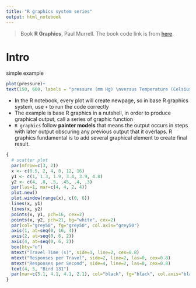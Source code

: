 ```yaml
---
title: "R graphics system series"
output: html_notebook
---
```


> Book **R Graphics**, Paul Murrell. The book code link is from [here](https://www.stat.auckland.ac.nz/~paul/RGraphics/rgraphics.html).

# Intro
simple example
```r
plot(pressure)+
text(150, 600, labels = "pressure (mm Hg) \nversus Temperature (Celsius)")
```
- In the R notebook, every plot will create newpage, so in base R graphics system, use `+` to run the code correctly
- The example is base R graphics in a nutshell, in order to produce graphical output, call a series of graphic function
- `R graphics` follow **painter models** that means the output occurs in steps with later output obscuring any previous output that it overlaps. R graphics fundamental is to add several graphical element to create final result.


```r

{
  # scatter plot
  par(mfrow=c(3, 2))
  x <- c(0.5, 2, 4, 8, 12, 16)
  y1 <- c(1, 1.3, 1.9, 3.4, 3.9, 4.8)
  y2 <- c(4, .8, .5, .45, .4, .3)
  par(las=1, mar=c(4, 4, 2, 4))
  plot.new()
  plot.window(range(x), c(0, 6))
  lines(x, y1)
  lines(x, y2)
  points(x, y1, pch=16, cex=2)
  points(x, y2, pch=21, bg="white", cex=2)
  par(col="grey50", fg="grey50", col.axis="grey50")
  axis(1, at=seq(0, 16, 4))
  axis(2, at=seq(0, 6, 2))
  axis(4, at=seq(0, 6, 2))
  box(bty="u")
  mtext("Travel Time (s)", side=1, line=2, cex=0.8)
  mtext("Responses per Travel", side=2, line=2, las=0, cex=0.8)
  mtext("Responses per Second", side=4, line=2, las=0, cex=0.8)
  text(4, 5, "Bird 131")
  par(mar=c(5.1, 4.1, 4.1, 2.1), col="black", fg="black", col.axis="black")
}
```












